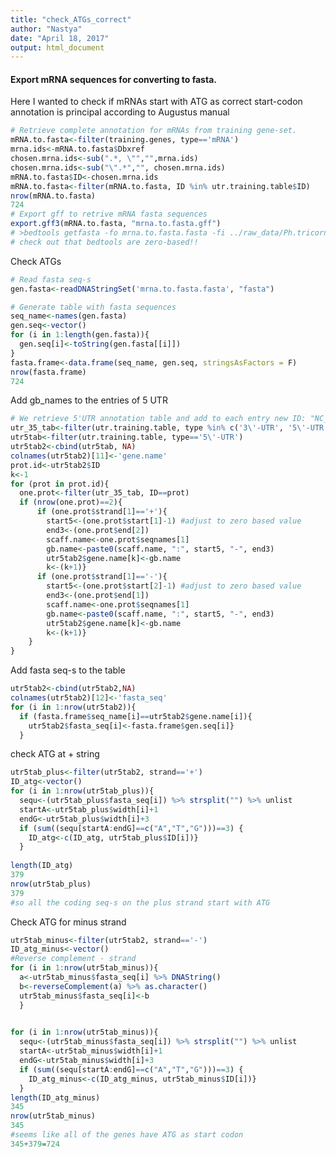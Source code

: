 ```yaml
---
title: "check_ATGs_correct"
author: "Nastya"
date: "April 18, 2017"
output: html_document
---
```


#### Export mRNA sequences for converting to fasta.

Here I wanted to check if mRNAs start with ATG as correct start-codon annotation is principal according to Augustus manual 

```r
# Retrieve complete annotation for mRNAs from training gene-set.   
mRNA.to.fasta<-filter(training.genes, type=='mRNA')
mrna.ids<-mRNA.to.fasta$Dbxref
chosen.mrna.ids<-sub(".*, \"","",mrna.ids)
chosen.mrna.ids<-sub("\".*","", chosen.mrna.ids)
mRNA.to.fasta$ID<-chosen.mrna.ids
mRNA.to.fasta<-filter(mRNA.to.fasta, ID %in% utr.training.table$ID)
nrow(mRNA.to.fasta)
724
# Export gff to retrive mRNA fasta sequences
export.gff3(mRNA.to.fasta, "mrna.to.fasta.gff")
# >bedtools getfasta -fo mrna.to.fasta.fasta -fi ../raw_data/Ph.tricorn.short.names_genomic.fna -bed mrna.to.fasta.gff 
# check out that bedtools are zero-based!!
```

Check ATGs
```r
# Read fasta seq-s
gen.fasta<-readDNAStringSet('mrna.to.fasta.fasta', "fasta")

# Generate table with fasta sequences 
seq_name<-names(gen.fasta)
gen.seq<-vector()
for (i in 1:length(gen.fasta)){
  gen.seq[i]<-toString(gen.fasta[[i]])
}
fasta.frame<-data.frame(seq_name, gen.seq, stringsAsFactors = F)
nrow(fasta.frame)
724
```


Add gb_names to the entries of 5 UTR
```r
# We retrieve 5'UTR annotation table and add to each entry new ID: "NC_seqname_start:end". Where start and end are mRNA boundaries of corresponding gene and seqname- the name of the chromosome. We need this as in the fasta.frame table sequences are named exaclty the same way and we want to analyze 5'UTR for the correct sequnce. Also we adjust boundaries to 0-bazed ones for fasta.frame.  
utr_35_tab<-filter(utr.training.table, type %in% c('3\'-UTR', '5\'-UTR'))
utr5tab<-filter(utr.training.table, type=='5\'-UTR')
utr5tab2<-cbind(utr5tab, NA)
colnames(utr5tab2)[11]<-'gene.name'
prot.id<-utr5tab2$ID
k<-1
for (prot in prot.id){
  one.prot<-filter(utr_35_tab, ID==prot)
  if (nrow(one.prot)==2){
      if (one.prot$strand[1]=='+'){
        start5<-(one.prot$start[1]-1) #adjust to zero based value
        end3<-(one.prot$end[2])
        scaff.name<-one.prot$seqnames[1]
        gb.name<-paste0(scaff.name, ":", start5, "-", end3)
        utr5tab2$gene.name[k]<-gb.name
        k<-(k+1)}
      if (one.prot$strand[1]=='-'){
        start5<-(one.prot$start[2]-1) #adjust to zero based value
        end3<-(one.prot$end[1])
        scaff.name<-one.prot$seqnames[1]
        gb.name<-paste0(scaff.name, ":", start5, "-", end3)
        utr5tab2$gene.name[k]<-gb.name
        k<-(k+1)}
    }
}
```


Add fasta seq-s to the table
```r
utr5tab2<-cbind(utr5tab2,NA)
colnames(utr5tab2)[12]<-'fasta_seq'
for (i in 1:nrow(utr5tab2)){
  if (fasta.frame$seq_name[i]==utr5tab2$gene.name[i]){
    utr5tab2$fasta_seq[i]<-fasta.frame$gen.seq[i]}
  }
```


check ATG at + string 
```r
utr5tab_plus<-filter(utr5tab2, strand=='+')
ID_atg<-vector()
for (i in 1:nrow(utr5tab_plus)){
  sequ<-(utr5tab_plus$fasta_seq[i]) %>% strsplit("") %>% unlist
  startA<-utr5tab_plus$width[i]+1
  endG<-utr5tab_plus$width[i]+3
  if (sum((sequ[startA:endG]==c("A","T","G")))==3) {
    ID_atg<-c(ID_atg, utr5tab_plus$ID[i])}
  }
  
length(ID_atg)  
379
nrow(utr5tab_plus)
379
#so all the coding seq-s on the plus strand start with ATG
```


Check ATG for minus strand
```r
utr5tab_minus<-filter(utr5tab2, strand=='-')    
ID_atg_minus<-vector()
#Reverse complement - strand
for (i in 1:nrow(utr5tab_minus)){
  a<-utr5tab_minus$fasta_seq[i] %>% DNAString()
  b<-reverseComplement(a) %>% as.character()
  utr5tab_minus$fasta_seq[i]<-b
  }
  

for (i in 1:nrow(utr5tab_minus)){
  sequ<-(utr5tab_minus$fasta_seq[i]) %>% strsplit("") %>% unlist
  startA<-utr5tab_minus$width[i]+1
  endG<-utr5tab_minus$width[i]+3
  if (sum((sequ[startA:endG]==c("A","T","G")))==3) {
    ID_atg_minus<-c(ID_atg_minus, utr5tab_minus$ID[i])}
  }
length(ID_atg_minus)
345
nrow(utr5tab_minus)
345
#seems like all of the genes have ATG as start codon
345+379=724
```  

